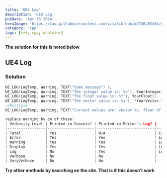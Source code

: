 ```yaml
---
title: 'UE4 Log'
description: 'UE4 Log'
pubDate: 'Apr 16 2024'
heroImage: 'https://raw.githubusercontent.com/vitalik-hakim/TABLES404/main/error_b/c++.png'
category: 'cpp'
tags: [c++, cpp, whatever]
---
```


**The solution for this is noted below**

## UE4 Log

### Solution

```cpp
UE_LOG(LogTemp, Warning, TEXT("Some message") );
UE_LOG(LogTemp, Warning, TEXT("The integer value is: %d"), YourInteger);
UE_LOG(LogTemp, Warning, TEXT("The float value is: %f"), YourFloat);
UE_LOG(LogTemp, Warning, TEXT("The vector value is: %s"), *YourVector.ToString());
//Multiple
UE_LOG(LogTemp, Warning, TEXT("Current values are: vector %s, float %f, and integer %d"), *YourVector.ToString(), YourFloat, YourInteger);

replace Warning by on of these:
| Verbosity Level | Printed in Console? | Printed in Editor's Log? |                      Notes                       |
|-----------------|---------------------|--------------------------|--------------------------------------------------|
| Fatal           | Yes                 | N/A                      | Crashes the session, even if logging is disabled |
| Error           | Yes                 | Yes                      | Log text is coloured red                         |
| Warning         | Yes                 | Yes                      | Log text is coloured yellow                      |
| Display         | Yes                 | Yes                      | Log text is coloured grey                        |
| Log             | No                  | Yes                      | Log text is coloured grey                        |
| Verbose         | No                  | No                       |                                                  |
| VeryVerbose     | No                  | No                       |                                                  |
```

**Try other methods by searching on the site. That is if this doesn't work**
